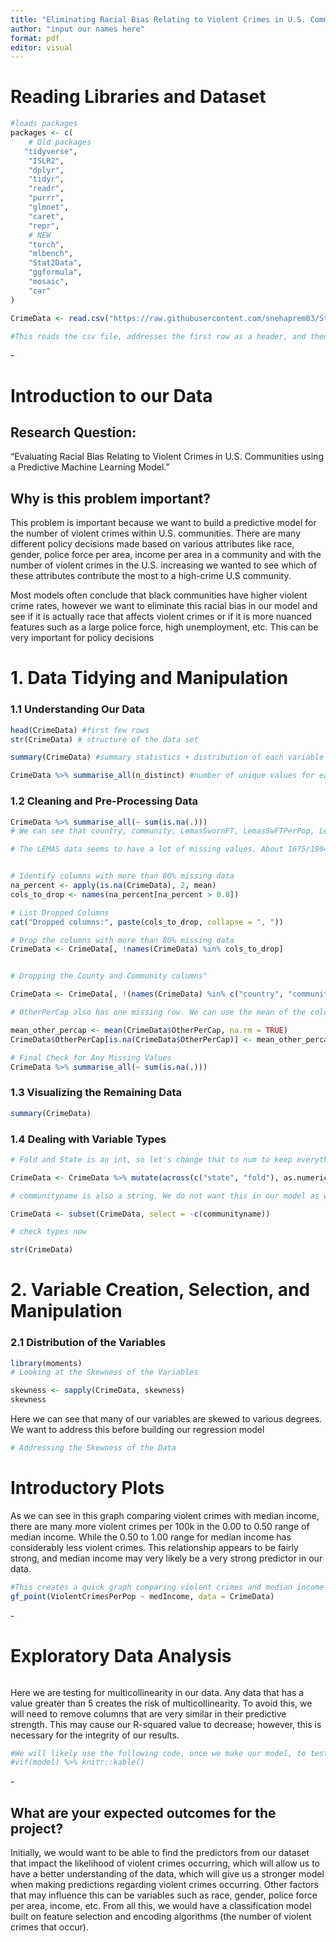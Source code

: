 ```yaml
---
title: "Eliminating Racial Bias Relating to Violent Crimes in U.S. Communities using a Predictive Machine Learning Model"
author: "input our names here"
format: pdf
editor: visual
---
```


# Reading Libraries and Dataset

```r
#loads packages
packages <- c(
    # Old packages
   "tidyverse",
    "ISLR2",
    "dplyr",
    "tidyr",
    "readr",
    "purrr",
    "glmnet",
    "caret",
    "repr",
    # NEW
    "torch",
    "mlbench",
    "Stat2Data",
    "ggformula",
    "mosaic",
    "car"
)

CrimeData <- read.csv("https://raw.githubusercontent.com/snehaprem03/StatProject/main/communities.data", header = TRUE, na.strings = "?")

#This reads the csv file, addresses the first row as a header, and then changes all the "?" values to NA in order to make it easier to change later
```

\-

# Introduction to our Data

## **Research Question:**

"Evaluating Racial Bias Relating to Violent Crimes in U.S. Communities using a Predictive Machine Learning Model."

## **Why is this problem important?**

This problem is important because we want to build a predictive model for the number of violent crimes within U.S. communities. There are many different policy decisions made based on various attributes like race, gender, police force per area, income per area in a community and with the number of violent crimes in the U.S. increasing we wanted to see which of these attributes contribute the most to a high-crime U.S community. 

Most models often conclude that black communities have higher violent crime rates, however we want to eliminate this racial bias in our model and see if it is actually race that affects violent crimes or if it is more nuanced features such as a large police force, high unemployment, etc. This can be very important for policy decisions

# 1. Data Tidying and Manipulation

### 1.1 Understanding Our Data

```r
head(CrimeData) #first few rows
str(CrimeData) # structure of the data set
```

```r
summary(CrimeData) #summary statistics + distribution of each variable
```

```r
CrimeData %>% summarise_all(n_distinct) #number of unique values for each column of the data frame
```

### 1.2 Cleaning and Pre-Processing Data

```r
CrimeData %>% summarise_all(~ sum(is.na(.)))
# We can see that country, community, LemasSwornFT, LemasSwFTPerPop, LemasSwFTFieldOps, LemasSwFTFieldPerPop, LemasTotalReq, LemasTotReqPerPop, PolicReqPerOffic, PolicPerPo, RacialMatchCom, PctPolicWhite, PctPolicBlack, PctPolicHisp, PctPolicAsian, PctPolicMinor, OfficAssgnDrugUnits, NumKindsDrugsSeiz, PolicAveOTWorked, PolicCars, PolicOperBudg, LemasPctPolicOnPatr, LemasGangUnitDeploy, PolicBudgPerPop all have missing values (1675 for almost all but 1174 for the first two)

```

```r
# The LEMAS data seems to have a lot of missing values. About 1675/1994 or 84% of the LEMAS columns have missing data. So, the best way to handle this is probably to drop those columns


# Identify columns with more than 80% missing data
na_percent <- apply(is.na(CrimeData), 2, mean)
cols_to_drop <- names(na_percent[na_percent > 0.8])

# List Dropped Columns
cat("Dropped columns:", paste(cols_to_drop, collapse = ", "))

# Drop the columns with more than 80% missing data
CrimeData <- CrimeData[, !names(CrimeData) %in% cols_to_drop]



```

```r
# Dropping the County and Community columns"

CrimeData <- CrimeData[, !(names(CrimeData) %in% c("country", "community"))]

```

```r
# OtherPerCap also has one missing row. We can use the mean of the column to replace this NA value since it is the only one

mean_other_percap <- mean(CrimeData$OtherPerCap, na.rm = TRUE)
CrimeData$OtherPerCap[is.na(CrimeData$OtherPerCap)] <- mean_other_percap
```

```r
# Final Check for Any Missing Values
CrimeData %>% summarise_all(~ sum(is.na(.)))

```

### 1.3 Visualizing the Remaining Data

```r
summary(CrimeData)
```

### 1.4 Dealing with Variable Types

```r
# Fold and State is an int, so let's change that to num to keep everything consistent

CrimeData <- CrimeData %>% mutate(across(c("state", "fold"), as.numeric))

# communityname is also a string. We do not want this in our model as well as communityname can serve as a proxy variable for race

CrimeData <- subset(CrimeData, select = -c(communityname))


```

```r
# check types now

str(CrimeData)
```

# 2. Variable Creation, Selection, and Manipulation

### 2.1 Distribution of the Variables

```r
library(moments)
# Looking at the Skewness of the Variables

skewness <- sapply(CrimeData, skewness)
skewness
```

Here we can see that many of our variables are skewed to various degrees. We want to address this before building our regression model

```r
# Addressing the Skewness of the Data
```

# Introductory Plots

As we can see in this graph comparing violent crimes with median income, there are many more violent crimes per 100k in the 0.00 to 0.50 range of median income. While the 0.50 to 1.00 range for median income has considerably less violent crimes. This relationship appears to be fairly strong, and median income may very likely be a very strong predictor in our data.

```r
#This creates a quick graph comparing violent crimes and median income
gf_point(ViolentCrimesPerPop ~ medIncome, data = CrimeData)
```

\-

# Exploratory Data Analysis

```r

```

Here we are testing for multicollinearity in our data. Any data that has a value greater than 5 creates the risk of multicollinearity. To avoid this, we will need to remove columns that are very similar in their predictive strength. This may cause our R-squared value to decrease; however, this is necessary for the integrity of our results.

```r

#We will likely use the following code, once we make our model, to test for multicollinearity.
#vif(model) %>% knitr::kable()
```

\-

## What are your expected outcomes for the project?

Initially, we would want to be able to find the predictors from our dataset that impact the likelihood of violent crimes occurring, which will allow us to have a better understanding of the data, which will give us a stronger model when making predictions regarding violent crimes occurring. Other factors that may influence this can be variables such as race, gender, police force per area, income, etc. From all this, we would have a classification model built on feature selection and encoding algorithms (the number of violent crimes that occur).
